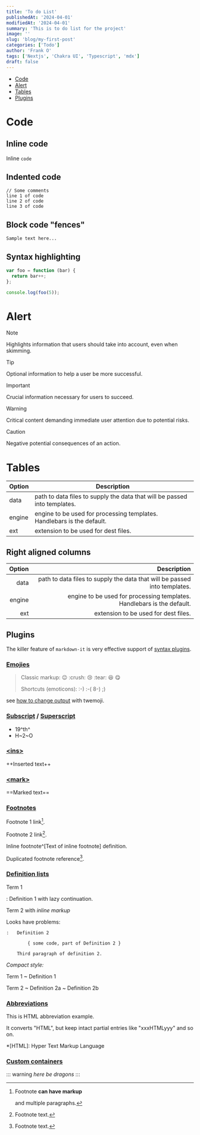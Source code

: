 ```yaml
---
title: 'To do List'
publishedAt: '2024-04-01'
modifiedAt: '2024-04-01'
summary: 'This is to do list for the project'
image: ''
slug: 'blog/my-first-post'
categories: ['Todo']
author: 'Frank O'
tags: ['Nextjs', 'Chakra UI', 'Typescript', 'mdx']
draft: false
---
```


<TableOfContents>

- [Code](#code)
- [Alert](#alert)
- [Tables](#tables)
- [Plugins](#plugins)

</TableOfContents>

# Code

## Inline code

Inline `code`

## Indented code

    // Some comments
    line 1 of code
    line 2 of code
    line 3 of code

## Block code "fences"

```
Sample text here...
```

## Syntax highlighting

```js
var foo = function (bar) {
  return bar++;
};

console.log(foo(5));
```

# Alert

> [!NOTE]  
> Highlights information that users should take into account, even when skimming.

> [!TIP]
> Optional information to help a user be more successful.

> [!IMPORTANT]  
> Crucial information necessary for users to succeed.

> [!WARNING]  
> Critical content demanding immediate user attention due to potential risks.

> [!CAUTION]
> Negative potential consequences of an action.

# Tables

| Option | Description                                                               |
| ------ | ------------------------------------------------------------------------- |
| data   | path to data files to supply the data that will be passed into templates. |
| engine | engine to be used for processing templates. Handlebars is the default.    |
| ext    | extension to be used for dest files.                                      |

## Right aligned columns

| Option |                                                               Description |
| -----: | ------------------------------------------------------------------------: |
|   data | path to data files to supply the data that will be passed into templates. |
| engine |    engine to be used for processing templates. Handlebars is the default. |
|    ext |                                      extension to be used for dest files. |

## Plugins

The killer feature of `markdown-it` is very effective support of
[syntax plugins](https://www.npmjs.org/browse/keyword/markdown-it-plugin).

### [Emojies](https://github.com/markdown-it/markdown-it-emoji)

> Classic markup: :wink: :crush: :cry: :tear: :laughing: :yum:
>
> Shortcuts (emoticons): :-) :-( 8-) ;)

see [how to change output](https://github.com/markdown-it/markdown-it-emoji#change-output) with twemoji.

### [Subscript](https://github.com/markdown-it/markdown-it-sub) / [Superscript](https://github.com/markdown-it/markdown-it-sup)

- 19^th^
- H~2~O

### [\<ins>](https://github.com/markdown-it/markdown-it-ins)

++Inserted text++

### [\<mark>](https://github.com/markdown-it/markdown-it-mark)

==Marked text==

### [Footnotes](https://github.com/markdown-it/markdown-it-footnote)

Footnote 1 link[^first].

Footnote 2 link[^second].

Inline footnote^[Text of inline footnote] definition.

Duplicated footnote reference[^second].

[^first]: Footnote **can have markup**

    and multiple paragraphs.

[^second]: Footnote text.

### [Definition lists](https://github.com/markdown-it/markdown-it-deflist)

Term 1

: Definition 1
with lazy continuation.

Term 2 with _inline markup_

Looks have problems:

```
:   Definition 2

        { some code, part of Definition 2 }

    Third paragraph of definition 2.
```

_Compact style:_

Term 1
~ Definition 1

Term 2
~ Definition 2a
~ Definition 2b

### [Abbreviations](https://github.com/markdown-it/markdown-it-abbr)

This is HTML abbreviation example.

It converts "HTML", but keep intact partial entries like "xxxHTMLyyy" and so on.

\*[HTML]: Hyper Text Markup Language

### [Custom containers](https://github.com/markdown-it/markdown-it-container)

::: warning
_here be dragons_
:::
